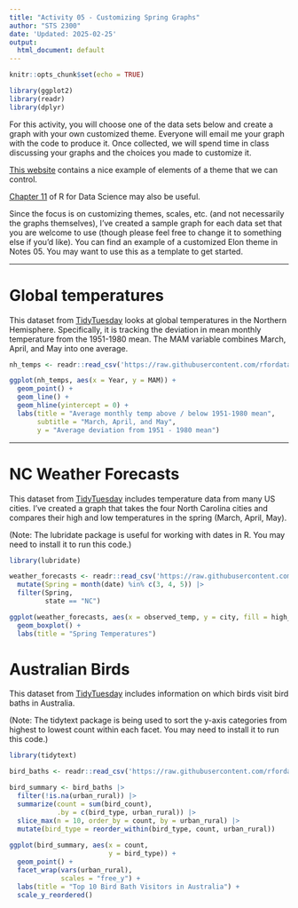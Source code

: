 ```yaml
---
title: "Activity 05 - Customizing Spring Graphs"
author: "STS 2300"
date: 'Updated: 2025-02-25'
output:
  html_document: default
---
```


```r
knitr::opts_chunk$set(echo = TRUE)
```

```r
library(ggplot2)
library(readr)
library(dplyr)
```

For this activity, you will choose one of the data sets below and create a graph with your own customized theme. Everyone will email me your graph with the code to produce it. Once collected, we will spend time in class discussing your graphs and the choices you made to customize it. 

[This website](https://henrywang.nl/ggplot2-theme-elements-demonstration/) contains a nice example of elements of a theme that we can control.

[Chapter 11](https://r4ds.hadley.nz/communication) of R for Data Science may also be useful.

Since the focus is on customizing themes, scales, etc. (and not necessarily the graphs themselves), I've created a sample graph for each data set that you are welcome to use (though please feel free to change it to something else if you'd like). You can find an example of a customized Elon theme in Notes 05. You may want to use this as a template to get started.

---

# Global temperatures

This dataset from [TidyTuesday](https://github.com/rfordatascience/tidytuesday/blob/master/data/2023/2023-07-11/readme.md) looks at global temperatures in the Northern Hemisphere. Specifically, it is tracking the deviation in mean monthly temperature from the 1951-1980 mean. The MAM variable combines March, April, and May into one average.

```r
nh_temps <- readr::read_csv('https://raw.githubusercontent.com/rfordatascience/tidytuesday/master/data/2023/2023-07-11/nh_temps.csv')

ggplot(nh_temps, aes(x = Year, y = MAM)) +
  geom_point() +
  geom_line() +
  geom_hline(yintercept = 0) +
  labs(title = "Average monthly temp above / below 1951-1980 mean",
       subtitle = "March, April, and May",
       y = "Average deviation from 1951 - 1980 mean")
```

---

# NC Weather Forecasts

This dataset from [TidyTuesday](https://github.com/rfordatascience/tidytuesday/tree/master/data/2022/2022-12-20) includes temperature data from many US cities. I've created a graph that takes the four North Carolina cities and compares their high and low temperatures in the spring (March, April, May).

(Note: The lubridate package is useful for working with dates in R. You may need to install it to run this code.)

```r
library(lubridate)

weather_forecasts <- readr::read_csv('https://raw.githubusercontent.com/rfordatascience/tidytuesday/master/data/2022/2022-12-20/weather_forecasts.csv') |> 
  mutate(Spring = month(date) %in% c(3, 4, 5)) |> 
  filter(Spring,
         state == "NC")

ggplot(weather_forecasts, aes(x = observed_temp, y = city, fill = high_or_low)) +
  geom_boxplot() +
  labs(title = "Spring Temperatures")
```


# Australian Birds

This dataset from [TidyTuesday](https://github.com/rfordatascience/tidytuesday/blob/master/data/2021/2021-08-31/readme.md) includes information on which birds visit bird baths in Australia.

(Note: The tidytext package is being used to sort the y-axis categories from highest to lowest count within each facet. You may need to install it to run this code.)

```r
library(tidytext) 

bird_baths <- readr::read_csv('https://raw.githubusercontent.com/rfordatascience/tidytuesday/master/data/2021/2021-08-31/bird_baths.csv')

bird_summary <- bird_baths |> 
  filter(!is.na(urban_rural)) |> 
  summarize(count = sum(bird_count), 
            .by = c(bird_type, urban_rural)) |> 
  slice_max(n = 10, order_by = count, by = urban_rural) |> 
  mutate(bird_type = reorder_within(bird_type, count, urban_rural))
         
ggplot(bird_summary, aes(x = count,
                         y = bird_type)) +
  geom_point() +
  facet_wrap(vars(urban_rural),
             scales = "free_y") +
  labs(title = "Top 10 Bird Bath Visitors in Australia") +
  scale_y_reordered()
```

